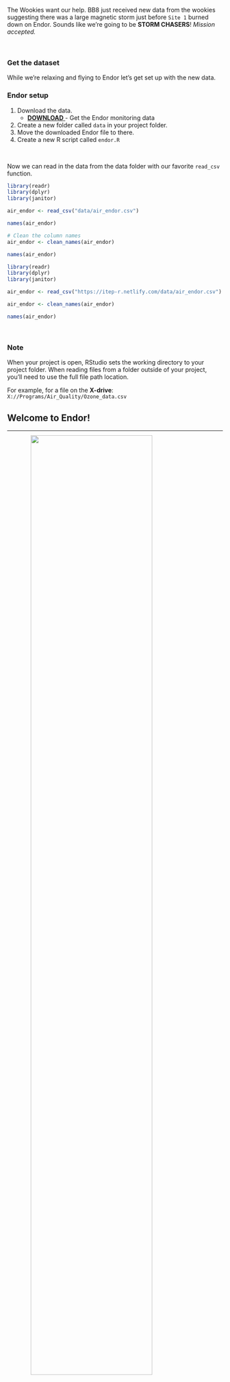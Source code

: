 

The Wookies want our help. BB8 just received new data from the wookies suggesting there was a large magnetic storm just before `Site 1` burned down on Endor. Sounds like we're going to be __STORM CHASERS__!  _Mission accepted._

<br>

### Get the dataset {-}

While we're relaxing and flying to Endor let's get set up with the new data.

<div class="tip">

### Endor setup {-}

1. Download the data.
    - <a href="https://itep-r.netlify.com/data/air_endor.csv"><span class="btn_code_blue" style="margin-bottom: 10px; margin-top: 12px;"> __DOWNLOAD__  </span></a> -  Get the Endor monitoring data
1. Create a new folder called `data` in your project folder.
1. Move the downloaded Endor file to there.
1. Create a new R script called `endor.R`

<br>

Now we can read in the data from the data folder with our favorite `read_csv` function.

```r
library(readr)
library(dplyr)
library(janitor)

air_endor <- read_csv("data/air_endor.csv")

names(air_endor)

# Clean the column names
air_endor <- clean_names(air_endor)

names(air_endor)
```

```r
library(readr)
library(dplyr)
library(janitor)

air_endor <- read_csv("https://itep-r.netlify.com/data/air_endor.csv")

air_endor <- clean_names(air_endor)

names(air_endor)
```
</div>

<br>

<div class="note">

### Note {-}

When your project is open, RStudio sets the working directory to your project folder. When reading files from a folder outside of your project, you'll need to use the full file path location.

For example, for a file on the __X-drive__: `X://Programs/Air_Quality/Ozone_data.csv`
<br>

</div>


## Welcome to Endor! {-}
<hr class="hrlvl2">

![](https://itep-r.netlify.com/images/planet_endor.jpg){style="width: 75%; margin-top: -4px; margin-left: 11%;"}

<br>

__Let's get to know the Endor data.__

Remember the ways?

__Hint:__ `summary()`, `glimpse()`, `nrow()`, `distinct()`


<br>


```r
glimpse(air_endor)
```

<br>
```r
distinct(air_endor, analyte)
```
<br>

__Woah! That's definitely more analytes than we need.__ 

We only want to know about `magnetic_field` data. Let's filter down to that analyte.

<br>
```r
mag_endor <- filter(air_endor, analyte == "magnetic_field")
```

__Boom!__ How many rows are left now?

<br>


>
> Ok. According to the request we received, the Resistance is only interested in observations from year __`2017`__. 
> So let's filter the data down to only dates for that year.
>
> __How do we filter on the date column?__
>
>

<br>

<div class="well">
With time series data it's helpful for R to know which columns are __dates__. Dates come in many formats and the standard format in R is `2019-01-15`, also referred to as _Year-Month-Day_ format. We use the __`lubridate`__ package to help format our dates.
</div>


# <i class="fa fa-calendar" aria-hidden="true"></i> Dates
<hr>

### Enter the `lubridate` package. {-}

![](../images/lubridate.png){style="width: 21%; float: left; margin-right: 30px; margin-top: 8px; margin-bottom: 12px;"}


<br>

It's about time! Lubridate makes working with dates much easier.

We can find how much time has elapsed, add or subtract days, and find seasonal and day of the week averages.

<br>

<div style="clear: both;"></div>

<br>

### Convert text to a DATE {-}

| Function    |  Order of date elements                                 |
|----|:-----------------------------------------------------------------|
|`mdy()  `    | Month-Day-Year :: `05-18-2019` or `05/18/2019`                 |
|`dmy()  `    | Day-Month-Year (Euro dates) :: `18-05-2019` or `18/05/2019`    |
|`ymd()  `    | Year-Month-Day (science dates) :: `2019-05-18` or `2019/05/18` |
|`ymd_hm() `  | Year-Month-Day Hour:Minutes ::  `2019-05-18 8:35 AM`          |
|`ymd_hms() ` | Year-Month-Day Hour:Minutes:Seconds ::  `2019-05-18 8:35:22 AM`    |

<br>

### Get date parts {-}

| Function   |  Date element                                            |
|----|:-----------------------------------------------------------------|
|`year()  `  | Year          |
|`month()`   | Month as _1,2,3_; For _Jan, Feb, Mar_ use `label=TRUE`  |
|`week()`    | Week of the year  |
|`day()`     | Day of the month  |
|`wday()`    | Day of the week as _1,2,3_; For _Sun, Mon, Tue_ use `label=TRUE` |
| _- Time -_   |            |
|`hour() `   |  Hour of the day _(24hr)_ |
|`minute() ` |  Minutes   |
|`second() ` |  Seconds   |
|`tz()  `    |  Time zone |


<br>


## Install `lubridate` {-}

Run: `  install.packages("lubridate")`


<div class="note">
### <i class="fa fa-broom" aria-hidden="true"></i> Clean the dates {-}

#### Real world examples {-}

Does your date column look like one of these? Here's the `lubridate` function to tell R that the column is a date.


| Format |  Function to use         |   
|--------|:-------------------------|  
| "05/18/2019" | `mdy(date_column)  ` |  
| "May 18, 2019" | `mdy(date_column)  `       |
| "05/18/2019 8:00 CDT" | `mdy_hm(date_column, tz = "US/Central")  `|
| "05/18/2019 11:05:32 PDT" | `mdy_hms(date_column, tz = "US/Pacific")  `|

<br>

__European dates__

| Format |  Function to use         |   
|--------|:-------------------------| 
| "30.05.2019" | `dmy(date_column) `  |
| "30-05-2019" | `dmy(date_column) `  |
| "30/05/2019" | `dmy(date_column) `  |

<br>

__AQS formatted dates__

| Format |  Function to use         |   
|--------|:-------------------------| 
| "20190518" | `ymd(sample_date) `  |

</div>



## Small problem {-}
<hr class="hrlvl2">


![](../images/access_denied.jpg){style="width: 40%; float: left; margin-top: 4px; margin-right: 28px;"}

__Oh no!__ BB8 got locked out of the system! You need the passcode before you can unlock the data. 

There's a cryptic note on the pad next to you... _"Marty's birthday"._ Could that be the hint to the passcode???

We need to determine when Marty's birthday is...time to get out our detective hats.

You ask the lead engineer: 

__So when is Marty's birthday?__

> _"I think it's on a Tuesday this year"_

__Any more helpful clues? Anything?__

> _"Hmmm... Let's see, I think it was around the 22nd week of the year. Yep. That's it."_

<br>

<div class="tip">
### <i class="fa fa-user-astronaut" style="color: green;"></i> Explore! {-}

After some more interviews you now have a list of dates that could be Marty's birthday. Find the date that occurred on the Tuesday of the 22nd week of the year.

```r
library(lubridate)

date1 <- "7/2/2019"

date2 <- "28/05/2019"

date3 <- "June 4th, 2019"
```


__Step 1:__ Use `mdy(date)` or `dmy(date)` to convert the dates to the universal date format.

<br>

_Are you sure you want to click this button? There's no going back._

<details>
<summary class = "btn_code">_Show code_</summary>
<div class="card" style="margin-top: -13px;">
<p>
```r
# Use mdy() or dmy() to format dates

#1
date1 <- mdy("7/2/2019")

#2
date2 <- dmy("28/05/2019")

#3
date3 <- mdy("June 4th, 2019")
```
</p></div>
</details>

__Step 2:__ Find the day of the week using `wday(date)`, and week of the year using `week(date)`.


<details>
<summary class = "btn_code">_Show code_</summary>
<div class="card" style="margin-top: -13px;">
<p>
```r
# Use wday() and week() to get date info

#1
date1 <- mdy("7/2/2019")
wday(date1, label = TRUE, abbr = FALSE)
week(date1)

#2
date2 <- dmy("28/05/2019")
wday(date2, label = TRUE, abbr = FALSE)
week(date2)

#3
date3 <- mdy("June 4th, 2019")
wday(date3, label = TRUE, abbr = FALSE)
week(date3)
```
</p></div>
</details>

<br>

<details>
<summary class = "btn_code">_Show answer_</summary>
<div class="card" style="margin-top: -13px;">
<p>
`"28/05/2019"` or `May 28th, 2019`
</p></div>
</details>

</div>

> Congrats! BB8 successfully accessed the backup system. The data is back online!


<br>


## Back on Endor! {-}
<hr class="hrlvl2">

Let's use the `mdy()` function to turn the `start_run_date` column into a nicely formatted date.

```r
library(lubridate)

mag_endor <- mutate(mag_endor, date = mdy(start_run_date),
                               year = year(date))
```
<br>

> Ok, back to work. 
>
> Let's filter to only the rows where the __`year`__ equals __`2017`__.
>

<br>
```r
mag_endor <- filter(mag_endor, year == 2017)
```


## Time series {-}
```r
library(ggplot2)

ggplot(mag_endor, aes(x = date, y = result)) +
  geom_line(size = 2, color = "tomato") +
  geom_point(size = 5, alpha = 0.5)  # alpha changes transparency

```

Looks like the measurements definitely picked up a signal towards the end of the year.

<br>

<div class="data">
### Mystery solved! {-}

Aha! There really was a spike in the magnetic field in November. Hopefully, the _Resistance_ will reward us handsomely for this information.
</div>

<br>


